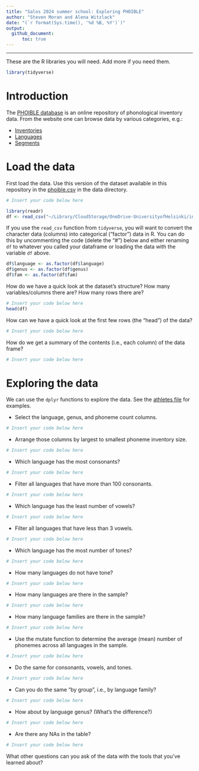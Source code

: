 ```yaml
---
title: "Salos 2024 summer school: Exploring PHOIBLE"
author: "Steven Moran and Alena Witzlack"
date: "(`r format(Sys.time(), '%d %B, %Y')`)"
output:
  github_document:
      toc: true
---
```


------------------------------------------------------------------------

These are the R libraries you will need. Add more if you need them.

```r
library(tidyverse)
```

# Introduction

The [PHOIBLE database](https://phoible.org) is an online repository of phonological inventory data. From the website one can browse data by various categories, e.g.:

-   [Inventories](https://phoible.org/inventories)
-   [Languages](https://phoible.org/languages)
-   [Segments](https://phoible.org/parameters)

# Load the data

First load the data. Use this version of the dataset available in this repository in the [phoible.csv](data/phoible.csv) in the data directory.

```r
# Insert your code below here

library(readr)
df <- read_csv("~/Library/CloudStorage/OneDrive-UniversityofHelsinki/internship_projects_summerschool/Salo Summer School/source_data/data/phoible.csv")
```

If you use the `read_csv` function from `tidyverse`, you will want to convert the character data (columns) into categorical ("factor") data in R. You can do this by uncommenting the code (delete the "\#") below and either renaming `df` to whatever you called your dataframe or loading the data with the variable `df` above.

```r
df$language <- as.factor(df$language)
df$genus <- as.factor(df$genus)
df$fam <- as.factor(df$fam)
```

How do we have a quick look at the dataset's structure? How many variables/columns there are? How many rows there are?

```r
# Insert your code below here
head(df)
```

How can we have a quick look at the first few rows (the "head") of the data?

```r
# Insert your code below here

```

How do we get a summary of the contents (i.e., each column) of the data frame?

```r
# Insert your code below here

```

# Exploring the data

We can use the `dplyr` functions to explore the data. See the [athletes file](athletes.md) for examples.

-   Select the language, genus, and phoneme count columns.

```r
# Insert your code below here

```

-   Arrange those columns by largest to smallest phoneme inventory size.

```r
# Insert your code below here

```

-   Which language has the most consonants?

```r
# Insert your code below here

```

-   Filter all languages that have more than 100 consonants.

```r
# Insert your code below here

```

-   Which language has the least number of vowels?

```r
# Insert your code below here

```

-   Filter all languages that have less than 3 vowels.

```r
# Insert your code below here

```

-   Which language has the most number of tones?

```r
# Insert your code below here

```

-   How many languages do not have tone?

```r
# Insert your code below here

```

-   How many languages are there in the sample?

```r
# Insert your code below here

```

-   How many language families are there in the sample?

```r
# Insert your code below here

```

-   Use the mutate function to determine the average (mean) number of phonemes across all languages in the sample.

```r
# Insert your code below here

```

-   Do the same for consonants, vowels, and tones.

```r
# Insert your code below here

```

-   Can you do the same "by group", i.e., by language family?

```r
# Insert your code below here

```

-   How about by language genus? (What's the difference?)

```r
# Insert your code below here

```

-   Are there any NAs in the table?

```r
# Insert your code below here

```

What other questions can you ask of the data with the tools that you've learned about?
